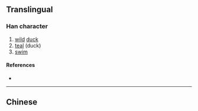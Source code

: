 {{also|鳧|鳬}}
{{character info/new}}
==Translingual==

===Han character===
{{Han char|rn=16|rad=几|as=04|sn=6|four=|canj=PYSN|ids=⿹鸟几}}

# [[wild]] [[duck]]
# [[teal]] (duck)
# [[swim]]

====References====
* {{Han ref|kx=0134.121|hdz=10277.050|uh=51EB|ud=20971}}

----

==Chinese==
{{zh-see|鳧}}